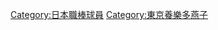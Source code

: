 {{Catnav|頁面分類|...|棒球|棒球選手|日本職棒球員}}
{{Catnav|頁面分類|...|日本棒球|日本職棒|日本職棒球員}}

[[Category:日本職棒球員|Category:日本職棒球員]]
[[Category:東京養樂多燕子|Category:東京養樂多燕子]]